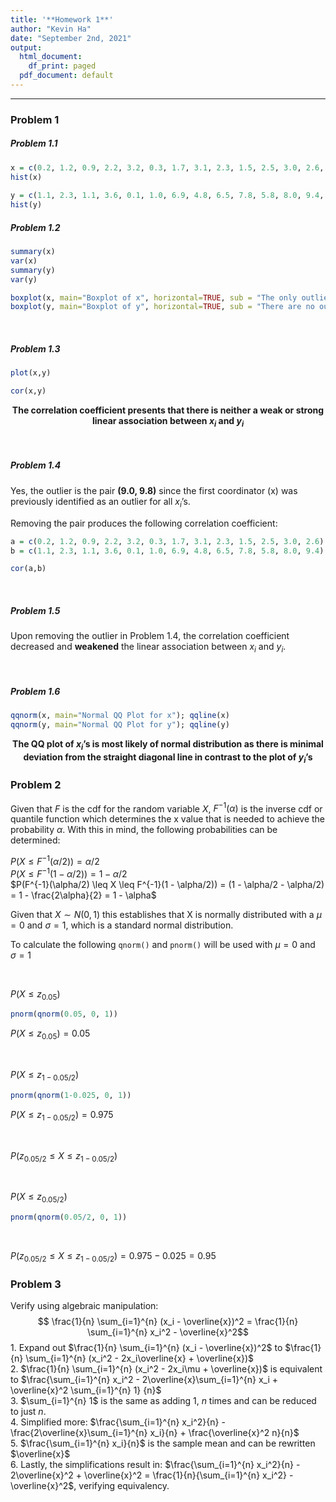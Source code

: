 ```yaml
---
title: '**Homework 1**'
author: "Kevin Ha"
date: "September 2nd, 2021"
output:
  html_document:
    df_print: paged
  pdf_document: default
---
```


---

### **Problem 1**

##### *Problem 1.1*
```r
x = c(0.2, 1.2, 0.9, 2.2, 3.2, 0.3, 1.7, 3.1, 2.3, 1.5, 2.5, 3.0, 2.6, 9.0)   
hist(x)
   
y = c(1.1, 2.3, 1.1, 3.6, 0.1, 1.0, 6.9, 4.8, 6.5, 7.8, 5.8, 8.0, 9.4, 9.8)   
hist(y) 
```

##### *Problem 1.2*
```r
summary(x)
var(x)
summary(y)
var(y)
```

```r
boxplot(x, main="Boxplot of x", horizontal=TRUE, sub = "The only outlier is 9")
boxplot(y, main="Boxplot of y", horizontal=TRUE, sub = "There are no outliers")
```
\

##### *Problem 1.3*
```r
plot(x,y)
```
```r
cor(x,y)
```


<center>**The correlation coefficient presents that there is neither a weak or strong linear association between $x_i$ and $y_i$**</center>
\

##### *Problem 1.4*
Yes, the outlier is the pair **(9.0, 9.8)** since the first coordinator (x) was previously identified as an outlier for all $x_i$'s.

Removing the pair produces the following correlation coefficient:
```r
a = c(0.2, 1.2, 0.9, 2.2, 3.2, 0.3, 1.7, 3.1, 2.3, 1.5, 2.5, 3.0, 2.6)   
b = c(1.1, 2.3, 1.1, 3.6, 0.1, 1.0, 6.9, 4.8, 6.5, 7.8, 5.8, 8.0, 9.4)

cor(a,b)
```
\

##### *Problem 1.5*
Upon removing the outlier in Problem 1.4, the correlation coefficient decreased and **weakened** the linear association between $x_i$ and $y_i$.

\

##### *Problem 1.6*
```r
qqnorm(x, main="Normal QQ Plot for x"); qqline(x)
qqnorm(y, main="Normal QQ Plot for y"); qqline(y)
```
<center>**The QQ plot of $x_i$'s is most likely of normal distribution as there is minimal deviation from the straight diagonal line in contrast to the plot of $y_i$'s**</center>

### Problem 2
Given that $F$ is the cdf for the random variable $X$, $F^{-1}(\alpha)$ is the inverse cdf or quantile function which determines the x value that is needed to achieve the probability $\alpha$.
With this in mind, the following probabilities can be determined:

$P(X \leq F^{-1}(\alpha/2)) = \alpha/2$ \
$P(X \leq F^{-1}(1-\alpha/2)) = 1 - \alpha/2$ \
$P(F^{-1}(\alpha/2) \leq X \leq F^{-1}(1 - \alpha/2)) = (1 - \alpha/2 - \alpha/2) = 1 - \frac{2\alpha}{2} = 1 - \alpha$ \

Given that $X \sim N(0,1)$ this establishes that X is normally distributed with a $\mu = 0$ and $\sigma = 1$, which is a standard normal distribution.

To calculate the following `qnorm()` and `pnorm()` will be used with $\mu = 0$ and $\sigma = 1$

\

$P (X \leq z_{0.05})$

```r
pnorm(qnorm(0.05, 0, 1))

```

$P (X \leq z_{0.05}) = 0.05$

\

$P (X \leq z_{1-0.05/2})$

```r
pnorm(qnorm(1-0.025, 0, 1))

```
$P (X \leq z_{1-0.05/2}) = 0.975$

\

$P (z_{0.05/2} \leq X \leq z_{1-0.05/2})$

\

$P (X \leq z_{0.05/2})$
```r
pnorm(qnorm(0.05/2, 0, 1))

```

\

$P (z_{0.05/2} \leq X \leq z_{1-0.05/2}) = 0.975 - 0.025 = 0.95$


### Problem 3

Verify using algebraic manipulation: 
$$ \frac{1}{n} \sum_{i=1}^{n} (x_i - \overline{x})^2 = \frac{1}{n} \sum_{i=1}^{n} x_i^2 - \overline{x}^2$$ 
1. Expand out $\frac{1}{n} \sum_{i=1}^{n} (x_i - \overline{x})^2$ to $\frac{1}{n} \sum_{i=1}^{n} (x_i^2 - 2x_i\overline{x} + \overline{x})$ \
2. $\frac{1}{n} \sum_{i=1}^{n} (x_i^2 - 2x_i\mu + \overline{x})$ is equivalent to $\frac{\sum_{i=1}^{n} x_i^2 - 2\overline{x}\sum_{i=1}^{n} x_i + \overline{x}^2 \sum_{i=1}^{n} 1} {n}$ \
3. $\sum_{i=1}^{n} 1$ is the same as adding 1, $n$ times and can be reduced to just $n$.  \
4. Simplified more: $\frac{\sum_{i=1}^{n} x_i^2}{n} - \frac{2\overline{x}\sum_{i=1}^{n} x_i}{n} + \frac{\overline{x}^2 n}{n}$ \
5. $\frac{\sum_{i=1}^{n} x_i}{n}$ is the sample mean and can be rewritten $\overline{x}$ \
6. Lastly, the simplifications result in: $\frac{\sum_{i=1}^{n} x_i^2}{n} - 2\overline{x}^2 + \overline{x}^2 = \frac{1}{n}{\sum_{i=1}^{n} x_i^2} - \overline{x}^2$, verifying equivalency.


